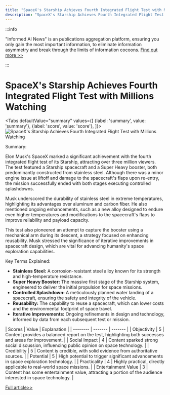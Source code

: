 ```yaml
---
title: "SpaceX's Starship Achieves Fourth Integrated Flight Test with Millions Watching"
description: "SpaceX's Starship Achieves Fourth Integrated Flight Test with Millions Watching"
---
```



:::info

"Informed AI News" is an publications aggregation platform, ensuring you only gain the most important information, to eliminate information asymmetry and break through the limits of information cocoons.  [Find out more >>](/docs/guides)

:::

# SpaceX's Starship Achieves Fourth Integrated Flight Test with Millions Watching


<Tabs
	defaultValue="summary"
	values={[
	{label: 'summary', value: 'summary'},
	{label: 'score', value: 'score'},
]}>
<TabItem value="summary">
<img
  src="https://image.informedainews.com/2024/06/Spo-CkH-1717723141-0.jpg"
  alt="SpaceX's Starship Achieves Fourth Integrated Flight Test with Millions Watching"
/>



Summary:

Elon Musk's SpaceX marked a significant achievement with the fourth integrated flight test of its Starship, attracting over three million viewers. The test featured a Starship spacecraft and a Super Heavy booster, both predominantly constructed from stainless steel. Although there was a minor engine issue at liftoff and damage to the spacecraft's flaps upon re-entry, the mission successfully ended with both stages executing controlled splashdowns.

Musk underscored the durability of stainless steel in extreme temperatures, highlighting its advantages over aluminum and carbon fiber. He also mentioned ongoing enhancements, such as a new alloy designed to endure even higher temperatures and modifications to the spacecraft's flaps to improve reliability and payload capacity.

This test also pioneered an attempt to capture the booster using a mechanical arm during its descent, a strategy focused on enhancing reusability. Musk stressed the significance of iterative improvements in spacecraft design, which are vital for advancing humanity's space exploration capabilities.

Key Terms Explained:

- **Stainless Steel:** A corrosion-resistant steel alloy known for its strength and high-temperature resistance.
- **Super Heavy Booster:** The massive first stage of the Starship system, engineered to deliver the initial propulsion for space missions.
- **Controlled Splashdown:** A meticulously planned water landing of a spacecraft, ensuring the safety and integrity of the vehicle.
- **Reusability:** The capability to reuse a spacecraft, which can lower costs and the environmental footprint of space travel.
- **Iterative Improvements:** Ongoing refinements in design and technology, informed by data from each subsequent test or mission.
</TabItem>
<TabItem value="score">
	| Scores     | Value   | Explanation |
	| -------- | ------- | ------- |
	| Objectivity  | 5    | Content provides a balanced report on the test, highlighting both successes and areas for improvement.    |
	| Social Impact | 4     | Content sparked strong social discussion, influencing public opinion on space technology.    |
	| Credibility    | 5    | Content is credible, with solid evidence from authoritative sources.    |
	| Potential    | 5    | High potential to trigger significant advancements in space exploration technology.    |
	| Practicality    | 4    | Highly practical, directly applicable to real-world space missions.    |
	| Entertainment Value    | 3    | Content has some entertainment value, attracting a portion of the audience interested in space technology.    |
</TabItem>
</Tabs>

[Full article>>](https://www.cnbeta.com.tw/articles/science/1433898.htm)
